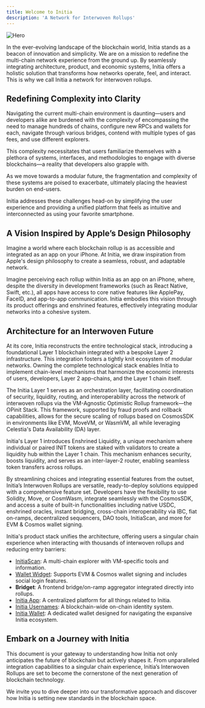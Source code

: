 ```yaml
---
title: Welcome to Initia
description: 'A Network for Interwoven Rollups'
---
```


<img
  src="/images/hero.png"
  alt="Hero"
/>

In the ever-evolving landscape of the blockchain world, Initia stands as a beacon of innovation and simplicity. We are on a mission to redefine the multi-chain network experience from the ground up. By seamlessly integrating architecture, product, and economic systems, Initia offers a holistic solution that transforms how networks operate, feel, and interact. This is why we call Initia a network for interwoven rollups. 

## Redefining Complexity into Clarity

Navigating the current multi-chain environment is daunting—users and developers alike are burdened with the complexity of encompassing the need to manage hundreds of chains, configure new RPCs and wallets for each, navigate through various bridges, contend with multiple types of gas fees, and use different explorers. 

This complexity necessitates that users familiarize themselves with a plethora of systems, interfaces, and methodologies to engage with diverse blockchains—a reality that developers also grapple with.

As we move towards a modular future, the fragmentation and complexity of these systems are poised to exacerbate, ultimately placing the heaviest burden on end-users.

Initia addresses these challenges head-on by simplifying the user experience and providing a unified platform that feels as intuitive and interconnected as using your favorite smartphone.

## A Vision Inspired by Apple’s Design Philosophy

Imagine a world where each blockchain rollup is as accessible and integrated as an app on your iPhone. At Initia, we draw inspiration from Apple's design philosophy to create a seamless, robust, and adaptable network. 

Imagine perceiving each rollup within Initia as an app on an iPhone, where, despite the diversity in development frameworks (such as React Native, Swift, etc.), all apps have access to core native features like ApplePay, FaceID, and app-to-app communication. Initia embodies this vision through its product offerings and enshrined features, effectively integrating modular networks into a cohesive system.

## Architecture for an Interwoven Future

At its core, Initia reconstructs the entire technological stack, introducing a foundational Layer 1 blockchain integrated with a bespoke Layer 2 infrastructure. This integration fosters a tightly knit ecosystem of modular networks. Owning the complete technological stack enables Initia to implement chain-level mechanisms that harmonize the economic interests of users, developers, Layer 2 app-chains, and the Layer 1 chain itself.

The Initia Layer 1 serves as an orchestration layer, facilitating coordination of security, liquidity, routing, and interoperability across the network of interwoven rollups via the VM-Agnostic Optimistic Rollup framework—the OPinit Stack. This framework, supported by fraud proofs and rollback capabilities, allows for the secure scaling of rollups based on CosmosSDK in environments like EVM, MoveVM, or WasmVM, all while leveraging Celestia's Data Availability (DA) layer.

Initia's Layer 1 introduces Enshrined Liquidity, a unique mechanism where individual or paired INIT tokens are staked with validators to create a liquidity hub within the Layer 1 chain. This mechanism enhances security, boosts liquidity, and serves as an inter-layer-2 router, enabling seamless token transfers across rollups.

By streamlining choices and integrating essential features from the outset, Initia’s Interwoven Rollups are versatile, ready-to-deploy solutions equipped with a comprehensive feature set. Developers have the flexibility to use Solidity, Move, or CosmWasm, integrate seamlessly with the CosmosSDK, and access a suite of built-in functionalities including native USDC, enshrined oracles, instant bridging, cross-chain interoperability via IBC, fiat on-ramps, decentralized sequencers, DAO tools, InitiaScan, and more for EVM & Cosmos wallet signing.

Initia's product stack unifies the architecture, offering users a singular chain experience when interacting with thousands of interwoven rollups and reducing entry barriers:

- [InitiaScan](https://scan.testnet.initia.xyz): A multi-chain explorer with VM-specific tools and information.
- [Wallet Widget](https://www.npmjs.com/package/@initia/react-wallet-widget): Supports EVM & Cosmos wallet signing and includes social login features.
- **Bridget**: A frontend bridge/on-ramp aggregator integrated directly into rollups.
- [Initia App](https://app.testnet.initia.xyz/): A centralized platform for all things related to Initia.
- [Initia Usernames](https://usernames.testnet.initia.xyz/): A blockchain-wide on-chain identity system.
- [Initia Wallet](https://chromewebstore.google.com/detail/initia-wallet/ffbceckpkpbcmgiaehlloocglmijnpmp): A dedicated wallet designed for navigating the expansive Initia ecosystem.

## Embark on a Journey with Initia

This document is your gateway to understanding how Initia not only anticipates the future of blockchain but actively shapes it. From unparalleled integration capabilities to a singular chain experience, Initia’s Interwoven Rollups are set to become the cornerstone of the next generation of blockchain technology.

We invite you to dive deeper into our transformative approach and discover how Initia is setting new standards in the blockchain space.